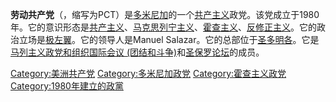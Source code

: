 {{共产党}}
'''劳动共产党'''（{{lang-es|Partido Comunista del Trabajo}}，缩写为PCT）是[[多米尼加|多米尼加]]的一个[[共产主义|共产主义]]政党。该党成立于1980年。它的意识形态是[[共产主义|共产主义]]、[[马克思列宁主义|马克思列宁主义]]、[[霍查主义|霍查主义]]、[[反修正主义|反修正主义]]。它的政治立场是[[极左翼|极左翼]]。它的领导人是Manuel Salazar。它的总部位于[[圣多明各|圣多明各]]。它是[[马列主义政党和组织国际会议_(团结和斗争)|马列主义政党和组织国际会议 (团结和斗争)]]和[[圣保罗论坛|圣保罗论坛]]的成员。

{{马列主义政党和组织国际会议 (团结和斗争)}}

[[Category:美洲共产党|Category:美洲共产党]]
[[Category:多米尼加政党|Category:多米尼加政党]]
[[Category:霍查主义政党|Category:霍查主义政党]]
[[Category:1980年建立的政黨|Category:1980年建立的政黨]]